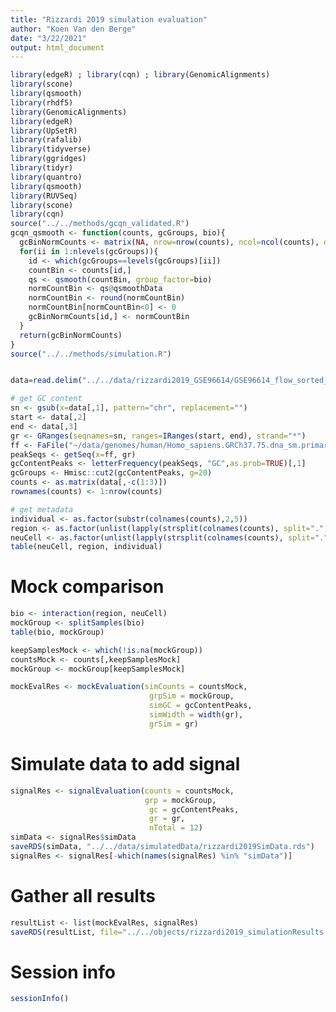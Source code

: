 ```yaml
---
title: "Rizzardi 2019 simulation evaluation"
author: "Koen Van den Berge"
date: "3/22/2021"
output: html_document
---
```



```r
library(edgeR) ; library(cqn) ; library(GenomicAlignments)
library(scone)
library(qsmooth)
library(rhdf5)
library(GenomicAlignments)
library(edgeR)
library(UpSetR)
library(rafalib)
library(tidyverse)
library(ggridges)
library(tidyr)
library(quantro)
library(qsmooth)
library(RUVSeq)
library(scone)
library(cqn)
source("../../methods/gcqn_validated.R")
gcqn_qsmooth <- function(counts, gcGroups, bio){
  gcBinNormCounts <- matrix(NA, nrow=nrow(counts), ncol=ncol(counts), dimnames=list(rownames(counts),colnames(counts)))
  for(ii in 1:nlevels(gcGroups)){
    id <- which(gcGroups==levels(gcGroups)[ii])
    countBin <- counts[id,]
    qs <- qsmooth(countBin, group_factor=bio)
    normCountBin <- qs@qsmoothData
    normCountBin <- round(normCountBin)
    normCountBin[normCountBin<0] <- 0
    gcBinNormCounts[id,] <- normCountBin
  }
  return(gcBinNormCounts)
}
source("../../methods/simulation.R")


data=read.delim("../../data/rizzardi2019_GSE96614/GSE96614_flow_sorted_brain.ATAC-seq_counts.txt.gz")

# get GC content
sn <- gsub(x=data[,1], pattern="chr", replacement="")
start <- data[,2]
end <- data[,3]
gr <- GRanges(seqnames=sn, ranges=IRanges(start, end), strand="*")
ff <- FaFile("~/data/genomes/human/Homo_sapiens.GRCh37.75.dna_sm.primary_assembly.fa.gz")
peakSeqs <- getSeq(x=ff, gr)
gcContentPeaks <- letterFrequency(peakSeqs, "GC",as.prob=TRUE)[,1]
gcGroups <- Hmisc::cut2(gcContentPeaks, g=20)
counts <- as.matrix(data[,-c(1:3)])
rownames(counts) <- 1:nrow(counts)

# get metadata
individual <- as.factor(substr(colnames(counts),2,5))
region <- as.factor(unlist(lapply(strsplit(colnames(counts), split=".", fixed=TRUE), "[[", 2)))
neuCell <- as.factor(unlist(lapply(strsplit(colnames(counts), split=".", fixed=TRUE), "[[", 3)))
table(neuCell, region, individual)
``` 

# Mock comparison


```r
bio <- interaction(region, neuCell)
mockGroup <- splitSamples(bio)
table(bio, mockGroup)

keepSamplesMock <- which(!is.na(mockGroup))
countsMock <- counts[,keepSamplesMock]
mockGroup <- mockGroup[keepSamplesMock]

mockEvalRes <- mockEvaluation(simCounts = countsMock,
                               grpSim = mockGroup,
                               simGC = gcContentPeaks,
                               simWidth = width(gr),
                               grSim = gr)
```


# Simulate data to add signal

```r
signalRes <- signalEvaluation(counts = countsMock,
                              grp = mockGroup,
                               gc = gcContentPeaks,
                               gr = gr,
                               nTotal = 12)
simData <- signalRes$simData
saveRDS(simData, "../../data/simulatedData/rizzardi2019SimData.rds")
signalRes <- signalRes[-which(names(signalRes) %in% "simData")]
```

# Gather all results

```r
resultList <- list(mockEvalRes, signalRes)
saveRDS(resultList, file="../../objects/rizzardi2019_simulationResults.rds")
```


# Session info

```r
sessionInfo()
```

